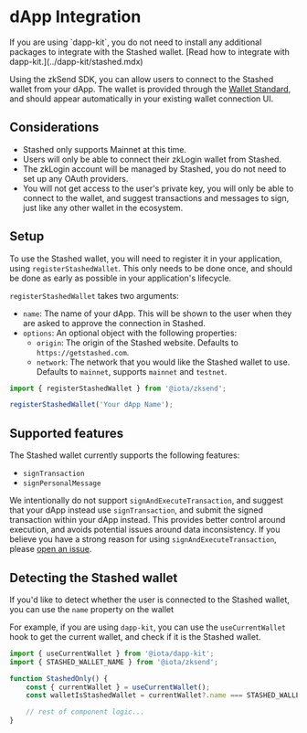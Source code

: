 
# dApp Integration

<Callout type="info">
    If you are using `dapp-kit`, you do not need to install any additional packages to integrate
    with the Stashed wallet. [Read how to integrate with dapp-kit.](../dapp-kit/stashed.mdx)
</Callout>

Using the zkSend SDK, you can allow users to connect to the Stashed wallet from your dApp. The
wallet is provided through the [Wallet Standard](https://docs.iota.org/standards/wallet-standard),
and should appear automatically in your existing wallet connection UI.

## Considerations

-   Stashed only supports Mainnet at this time.
-   Users will only be able to connect their zkLogin wallet from Stashed.
-   The zkLogin account will be managed by Stashed, you do not need to set up any OAuth providers.
-   You will not get access to the user's private key, you will only be able to connect to the
    wallet, and suggest transactions and messages to sign, just like any other wallet in the
    ecosystem.

## Setup

To use the Stashed wallet, you will need to register it in your application, using
`registerStashedWallet`. This only needs to be done once, and should be done as early as possible in
your application's lifecycle.

`registerStashedWallet` takes two arguments:

-   `name`: The name of your dApp. This will be shown to the user when they are asked to approve the
    connection in Stashed.
-   `options`: An optional object with the following properties:
    -   `origin`: The origin of the Stashed website. Defaults to `https://getstashed.com`.
    -   `network`: The network that you would like the Stashed wallet to use. Defaults to `mainnet`,
        supports `mainnet` and `testnet`.

```ts
import { registerStashedWallet } from '@iota/zksend';

registerStashedWallet('Your dApp Name');
```

## Supported features

The Stashed wallet currently supports the following features:

-   `signTransaction`
-   `signPersonalMessage`

We intentionally do not support `signAndExecuteTransaction`, and suggest that your dApp instead use
`signTransaction`, and submit the signed transaction within your dApp instead. This provides better
control around execution, and avoids potential issues around data inconsistency. If you believe you
have a strong reason for using `signAndExecuteTransaction`, please
[open an issue](https://github.com/iotaledger/iota/issues/new/choose).

## Detecting the Stashed wallet

If you'd like to detect whether the user is connected to the Stashed wallet, you can use the `name`
property on the wallet

For example, if you are using `dapp-kit`, you can use the `useCurrentWallet` hook to get the current
wallet, and check if it is the Stashed wallet.

```ts
import { useCurrentWallet } from '@iota/dapp-kit';
import { STASHED_WALLET_NAME } from '@iota/zksend';

function StashedOnly() {
    const { currentWallet } = useCurrentWallet();
    const walletIsStashedWallet = currentWallet?.name === STASHED_WALLET_NAME;

    // rest of component logic...
}
```
